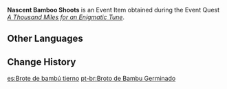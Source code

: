 {{Item Infobox
|id           = 120124
|image        = Item Bamboo Shoot.png
|type         = Quest Items
|group        = Event Items
|description  = During certain seasons, the Bamboo Shoots grown in Qingce Village will release a most delectable fragrance, the scent betraying its status as a most vaunted ingredient for certain recipes.
|source1      = [[A Thousand Miles for an Enigmatic Tune]]
|event        = The Exquisite Night Chimes
|related_type = Variant
|related_item = Bamboo Shoot
}}
'''Nascent Bamboo Shoots''' is an Event Item obtained during the Event Quest ''[[A Thousand Miles for an Enigmatic Tune]]''.

==Other Languages==
{{Other Languages
|default_hidden = 1
|en      = Nascent Bamboo Shoots
|zhs     = 萌蘖的竹笋
|zhs_rm  = Méngniè de Zhúsǔn
|zht     = 萌櫱的竹筍
|zht_rm  = Méngniè de Zhúsǔn
|ja      = 萌蘖のタケノコ
|ja_rm   = Hougetsu no Takenoko
|ko      = 새로 돋아난 죽순
|es      = Brote de bambú tierno
|fr      = Pousse de bambou naissante
|ru      = Ростки бамбука
|th      = หน่อไม้ที่แตกหน่อ
|th_rm   = 
|vi      = Măng Trúc Non
|de      = Aufkeimender Bambusspross
|id      = Nascent Bamboo Shoot
|pt      = Broto de Bambu Germinado
|tr      = Taze Bambu Filizleri
|it      = Germogli di bambù nascente
}}

==Change History==
{{Change History|3.4}}

[[es:Brote de bambú tierno]]
[[pt-br:Broto de Bambu Germinado]]